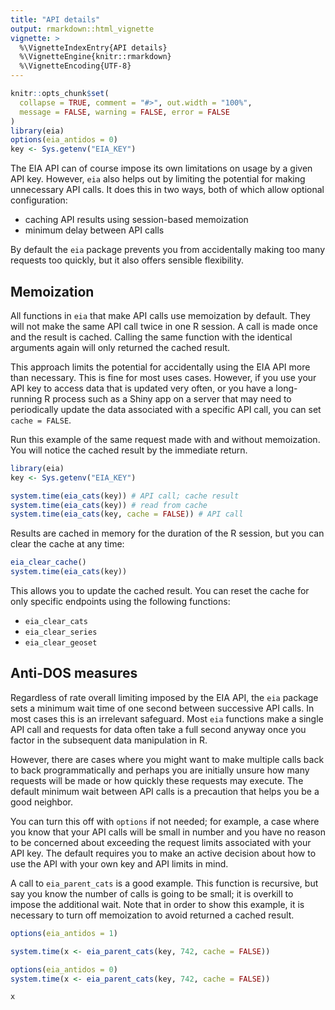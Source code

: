 ```yaml
---
title: "API details"
output: rmarkdown::html_vignette
vignette: >
  %\VignetteIndexEntry{API details}
  %\VignetteEngine{knitr::rmarkdown}
  %\VignetteEncoding{UTF-8}
---
```


```r
knitr::opts_chunk$set(
  collapse = TRUE, comment = "#>", out.width = "100%",
  message = FALSE, warning = FALSE, error = FALSE
)
library(eia)
options(eia_antidos = 0)
key <- Sys.getenv("EIA_KEY")
```

The EIA API can of course impose its own limitations on usage by a given API key. However, `eia` also helps out by limiting the potential for making unnecessary API calls. It does this in two ways, both of which allow optional configuration:

*   caching API results using session-based memoization
*   minimum delay between API calls

By default the `eia` package prevents you from accidentally making too many requests too quickly, but it also offers sensible flexibility.

## Memoization

All functions in `eia` that make API calls use memoization by default. They will not make the same API call twice in one R session. A call is made once and the result is cached. Calling the same function with the identical arguments again will only returned the cached result. 

This approach limits the potential for accidentally using the EIA API more than necessary. This is fine for most uses cases. However, if you use your API key to access data that is updated very often, or you have a long-running R process such as a Shiny app on a server that may need to periodically update the data associated with a specific API call, you can set `cache = FALSE`.

Run this example of the same request made with and without memoization. You will notice the cached result by the immediate return.

```r
library(eia)
key <- Sys.getenv("EIA_KEY")

system.time(eia_cats(key)) # API call; cache result
system.time(eia_cats(key)) # read from cache
system.time(eia_cats(key, cache = FALSE)) # API call
```

Results are cached in memory for the duration of the R session, but you can clear the cache at any time:

```r
eia_clear_cache()
system.time(eia_cats(key))
```

This allows you to update the cached result. You can reset the cache for only specific endpoints using the following functions:

*    `eia_clear_cats`
*    `eia_clear_series`
*    `eia_clear_geoset`

## Anti-DOS measures

Regardless of rate overall limiting imposed by the EIA API, the `eia` package sets a minimum wait time of one second between successive API calls. In most cases this is an irrelevant safeguard. Most `eia` functions make a single API call and requests for data often take a full second anyway once you factor in the subsequent data manipulation in R.

However, there are cases where you might want to make multiple calls back to back programmatically and perhaps you are initially unsure how many requests will be made or how quickly these requests may execute. The default minimum wait between API calls is a precaution that helps you be a good neighbor.

You can turn this off with `options` if not needed; for example, a case where you know that your API calls will be small in number and you have no reason to be concerned about exceeding the request limits associated with your API key. The default requires you to make an active decision about how to use the API with your own key and API limits in mind.

A call to `eia_parent_cats` is a good example. This function is recursive, but say you know the number of calls is going to be small; it is overkill to impose the additional wait. Note that in order to show this example, it is necessary to turn off memoization to avoid returned a cached result.

```r
options(eia_antidos = 1)
```

```r
system.time(x <- eia_parent_cats(key, 742, cache = FALSE))

options(eia_antidos = 0)
system.time(x <- eia_parent_cats(key, 742, cache = FALSE))

x
```

